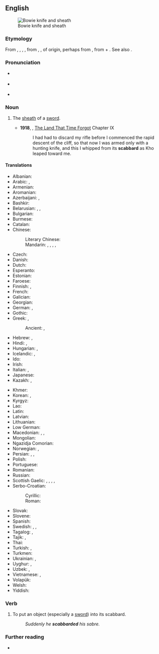 ==English==
{{wikipedia}}
[[File:Bowie Knife (PSF).jpg|thumb|Bowie knife and sheath]]

===Etymology===
From {{inh|en|enm|scabard}}, {{m|enm|scauberde}}, {{m|enm|scauberk}}, {{m|enm|scauberke}}, from {{der|en|xno|eschaubert}}, {{m|fro|escalberc}}, of {{der|en|gem}} origin, perhaps from {{der|en|frk|*skarberg|t=sheath|lit=blade-protection}}, from {{der|en|gem-pro|*skēriz|t=blade, scissors}} + {{m|gem-pro|*bergaz|t=shelter, protection, refuge}}. See also {{m|en|hauberk}}.

===Pronunciation===
* {{a|RP}} {{IPA|en|/ˈskæb.əd/}}
* {{a|GA}} {{IPA|en|/ˈskæb.ɚd/}}
* {{hyphenation|en|scab|bard}}

===Noun===
{{en-noun}}

# {{senseid|en|sheath}} The [[sheath]] of a [[sword]].
#* '''1918''', {{w|Edgar Rice Burroughs}}, [[w:The Land That Time Forgot (novel)|The Land That Time Forgot]] Chapter IX
#*: I had had to discard my rifle before I commenced the rapid descent of the cliff, so that now I was armed only with a hunting knife, and this I whipped from its '''scabbard''' as Kho leaped toward me.

====Translations====
{{trans-top|the sheath of a sword}}
* Albanian: {{t+|sq|këllëf|m}}
* Arabic: {{t|ar|غِمْد|m}}, {{t|ar|غِلَاف|m}}
* Armenian: {{t+|hy|պատյան}}
* Aromanian: {{t|rup|teacã|f}}
* Azerbaijani: {{t|az|qın}}, {{t|az|kılıf}}
* Bashkir: {{t|ba|ҡын}}
* Belarusian: {{t|be|но́жны|f-p}}, {{t|be|по́хва|f}}, {{t|be|по́хвы|f-p}}
* Bulgarian: {{t+|bg|ножница|f}}
* Burmese: {{t+|my|ဓားအိမ်}}
* Catalan: {{t+|ca|beina|f}}
* Chinese:
*: Literary Chinese: {{t|lzh|韜}}
*: Mandarin: {{t+|cmn|鞘|tr=qiào}}, {{t|cmn|劍鞘}}, {{t|cmn|剑鞘|tr=jiànqiào}}, {{t+|cmn|刀鞘}}, {{t+|cmn|刀鞘|tr=dāoqiào}}
* Czech: {{t+|cs|pochva|f}}
* Danish: {{t+|da|skede}}
* Dutch: {{t+|nl|schede|f}}
* Esperanto: {{t+|eo|glavingo}}
* Estonian: {{t|et|mõõgatupp}}
* Faroese: {{t|fo|slíðri|m}}
* Finnish: {{t+|fi|tuppi}}, {{t+|fi|huotra}}
* French: {{t+|fr|fourreau|m}}
* Galician: {{t+|gl|vaíña|f}}
* Georgian: {{t|ka|ქარქაში}}
* German: {{t|de|Schwertscheide|f}}, {{t+|de|Scheide|f}}
* Gothic: {{t|got|𐍆𐍉𐌳𐍂|n}}
* Greek: {{t+|el|θηκάρι|n}}, {{t+|el|θήκη|f}}
*: Ancient: {{t|grc|ἔλυτρον|n}}, {{t|grc|κολεός|m}}
* Hebrew: {{t+|he|נדן|m|tr=nadan}}, {{t+|he|נרתיק|m|tr=nartik}}
* Hindi: {{t+|hi|मियान|m}}, {{t+|hi|म्यान|m}}
* Hungarian: {{t+|hu|hüvely}}, {{t+|hu|tok}}
* Icelandic: {{t|is|skálpur|m}}, {{t+|is|skeiðar|f-p}}
* Ido: {{t+|io|gaino}}
* Irish: {{t|ga|truaill|f}}
* Italian: {{t+|it|fodero|m}}, {{t+|it|guaina|f}}
* Japanese: {{t+|ja|鞘|tr=さや, saya}}
* Kazakh: {{t|kk|қын}}, {{t|kk|қынап}}
{{trans-mid}}
* Khmer: {{t|km|ស្រោមដាវ}}
* Korean: {{t+|ko|칼집}}, {{t|ko|대검집}}
* Kyrgyz: {{t|ky|кын}}
* Lao: {{t|lo|ຝັກ}}
* Latin: {{t|la|vāgīna|f}}
* Latvian: {{t+|lv|maksts}}
* Lithuanian: {{t|lt|makštis|m}}
* Low German: {{t|nds|scheed}}
* Macedonian: {{t|mk|канија|f}}, {{t|mk|корица|f}}, {{t|mk|ножница|f}}
* Mongolian: {{t+|mn|хуй}}
* Ngazidja Comorian: {{t|zdj|wala|c9|c10}}
* Norwegian: {{t|no|slire|m|f}}, {{t|no|skjede|m}}
* Persian: {{t+|fa|غلاف|tr=ğelâf}}, {{t+|fa|قراب}}, {{t+|fa|نیام|tr=niyâm}}
* Polish: {{t+|pl|pochwa|f}}
* Portuguese: {{t+|pt|bainha|f}}
* Romanian: {{t+|ro|teacă|f}}
* Russian: {{t+|ru|но́жны|n}}
* Scottish Gaelic: {{t|gd|duille|f}}, {{t|gd|fraighe|f}}, {{t|gd|cochall|m}}, {{t|gd|faighean|m}}, {{t|gd|duille-sgeine|f}}
* Serbo-Croatian:
*: Cyrillic: {{t|sh|ножница|f}}
*: Roman: {{t+|sh|nožnica|f}}
* Slovak: {{t+|sk|pošva|f}}
* Slovene: {{t+|sl|nožnica|f}}
* Spanish: {{t+|es|vaina|f}}
* Swedish: {{t+|sv|skida|c}}, {{t+|sv|balja|c}}, {{t+|sv|slida|c}}
* Tagalog: {{t|tl|kaluban}}, {{t|tl|bayna}}
* Tajik: {{t|tg|ғилоф}}, {{t|tg|наём}}
* Thai: {{t+|th|ฝัก}}
* Turkish: {{t+|tr|kın}}, {{t+|tr|kılıf}}
* Turkmen: {{t|tk|gyn}}
* Ukrainian: {{t|uk|пі́хви|f-p}}, {{t|uk|пі́хва|f}}
* Uyghur: {{t|ug|قىن}}, {{t|ug|غىلاپ}}
* Uzbek: {{t+|uz|qin}}, {{t+|uz|gʻilof}}
* Vietnamese: {{t+|vi|vỏ}}, {{t|vi|bao kiếm}}
* Volapük: {{t+|vo|denavead}}
* Welsh: {{t|cy|gwain|f}}
* Yiddish: {{t|yi|שייד|f}}
{{trans-bottom}}

===Verb===
{{en-verb}}

# To put an object (especially a [[sword]]) into its scabbard.
#: ''Suddenly he '''scabbarded''' his sabre.''

===Further reading===
* {{R:Online Etymology Dictionary}}